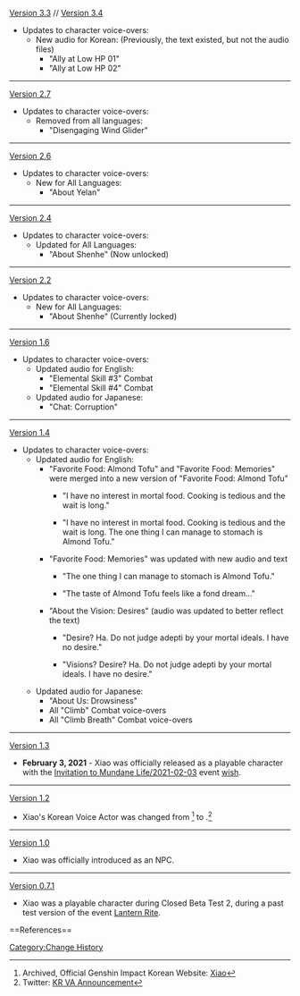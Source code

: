 [[Version 3.3]] // [[Version 3.4]]
*Updates to character voice-overs:
**New audio for Korean: (Previously, the text existed, but not the audio files)
***"Ally at Low HP 01" 
***"Ally at Low HP 02"
----
[[Version 2.7]]
*Updates to character voice-overs:
**Removed from all languages:
***"Disengaging Wind Glider"
----
[[Version 2.6]]
* Updates to character voice-overs:
** New for All Languages:
*** "About Yelan"
----
[[Version 2.4]]
*Updates to character voice-overs:
**Updated for All Languages:
***"About Shenhe" (Now unlocked)
----
[[Version 2.2]]
*Updates to character voice-overs:
**New for All Languages:
***"About Shenhe" (Currently locked)
----
[[Version 1.6]]
*Updates to character voice-overs:
**Updated audio for English:
***"Elemental Skill #3" Combat
***"Elemental Skill #4" Combat
**Updated audio for Japanese:
***"Chat: Corruption"
----
[[Version 1.4]]
*Updates to character voice-overs:
**Updated audio for English:
***"Favorite Food: Almond Tofu" and "Favorite Food: Memories" were merged into a new version of "Favorite Food: Almond Tofu"
****{{Color|Old:}} {{A|VO_Xiao_Favorite Food - Almond Tofu (v1.3).ogg}} "I have no interest in mortal food. Cooking is tedious and the wait is long."
****{{Color|New:}} {{A|VO_Xiao_Favorite Food - Almond Tofu.ogg}} "I have no interest in mortal food. Cooking is tedious and the wait is long. The one thing I can manage to stomach is Almond Tofu."
***"Favorite Food: Memories" was updated with new audio and text
****{{Color|Old:}} {{A|VO_Xiao_Favorite_Food_-_Memories (v1.3).ogg}} "The one thing I can manage to stomach is Almond Tofu."
****{{Color|New:}} {{A|VO_Xiao_Favorite_Food_-_Memories.ogg}} "The taste of Almond Tofu feels like a fond dream..."
***"About the Vision: Desires" (audio was updated to better reflect the text)
****{{Color|Old:}} {{A|VO_Xiao_About_the_Vision_-_Desires (v1.3).ogg}} "Desire? Ha. Do not judge adepti by your mortal ideals. I have no desire."
****{{Color|New:}} {{A|VO_Xiao_About_the_Vision_-_Desires.ogg}} "Visions? Desire? Ha. Do not judge adepti by your mortal ideals. I have no desire."
**Updated audio for Japanese:
***"About Us: Drowsiness"
***All "Climb" Combat voice-overs
***All "Climb Breath" Combat voice-overs
----
[[Version 1.3]]
*'''February 3, 2021''' - Xiao was officially released as a playable character with the [[Invitation to Mundane Life/2021-02-03]] event [[wish]].
----
[[Version 1.2]]
*Xiao's Korean Voice Actor was changed from {{w|ko:정유미 (성우)|Jeong Yoo-mi ({{Lang|mini=1|ko=정유미}})}}<ref>Archived, Official Genshin Impact Korean Website: [https://web.archive.org/web/20201105041539/https://genshin.mihoyo.com/ko/character/liyue Xiao]</ref> to {{w|ko:심규혁|Sim Kyu-hyuk (심규혁)}}.<ref name="Xiao KR">Twitter: [https://twitter.com/genshinimpactkr/status/1354308254503854087 KR VA Announcement]</ref>
----
[[Version 1.0]]
*Xiao was officially introduced as an NPC.
----
[[Version 0.7.1]]
*Xiao was a playable character during Closed Beta Test 2, during a past test version of the event [[Lantern Rite]].
<noinclude>==References==
{{Reflist}}
[[Category:Change History]]</noinclude>